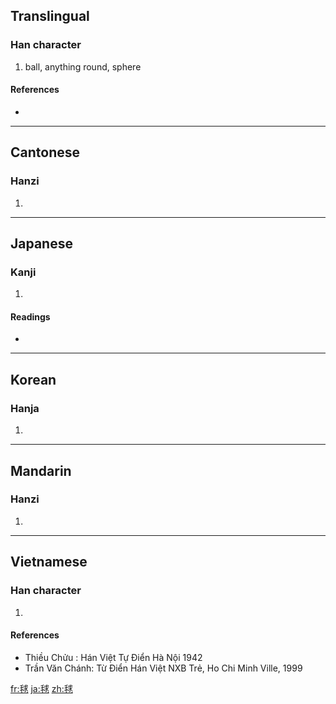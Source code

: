 {{see|球}}
==Translingual==

===Han character===
{{Han char|rn=82|rad=毛|as=07|sn=11|four=2371<sub>3</sub>|canj=竹山戈十水 (HUIJE)|ids=⿺[[毛]][[求]]}}

# ball, anything round, sphere

====References====
* {{Han ref|kx=0593.170|dkj=16837|dj=0985.270|hdz=31998.030|uh=6BEC|ud=27628|bh=B241|bd=45633}}

----

==Cantonese==

===Hanzi===
{{yue-hanzi|jyut=|y=kau4}}

# {{defn|Cantonese}}

----

==Japanese==

===Kanji===
{{ja-kanji|grade=|rs=毛07}}

# {{defn|Japanese}}

====Readings====
* {{ja-readings|on=[[きゅう]] (kyū)|kun=[[まり]] (mari), [[いが]] (iga)}}

----

==Korean==

===Hanja===
{{ko-hanja|hangeul=구|eumhun=|rv=gu|mr=ku|y=kwu}}

# {{defn|Korean}}

----

==Mandarin==

===Hanzi===
{{cmn-hanzi|pin=[[qiú]] ([[qiu2]])|wg=ch'iu<sup>2</sup>}}

# {{defn|Mandarin}}

----

==Vietnamese==

===Han character===
{{vi-hantu|cầu}}

# {{defn|Vietnamese}}

====References====
* Thiều Chửu : Hán Việt Tự Điển  Hà Nội 1942
* Trần Văn Chánh: Từ Điển Hán Việt NXB Trẻ, Ho Chi Minh Ville, 1999


[[fr:毬]]
[[ja:毬]]
[[zh:毬]]